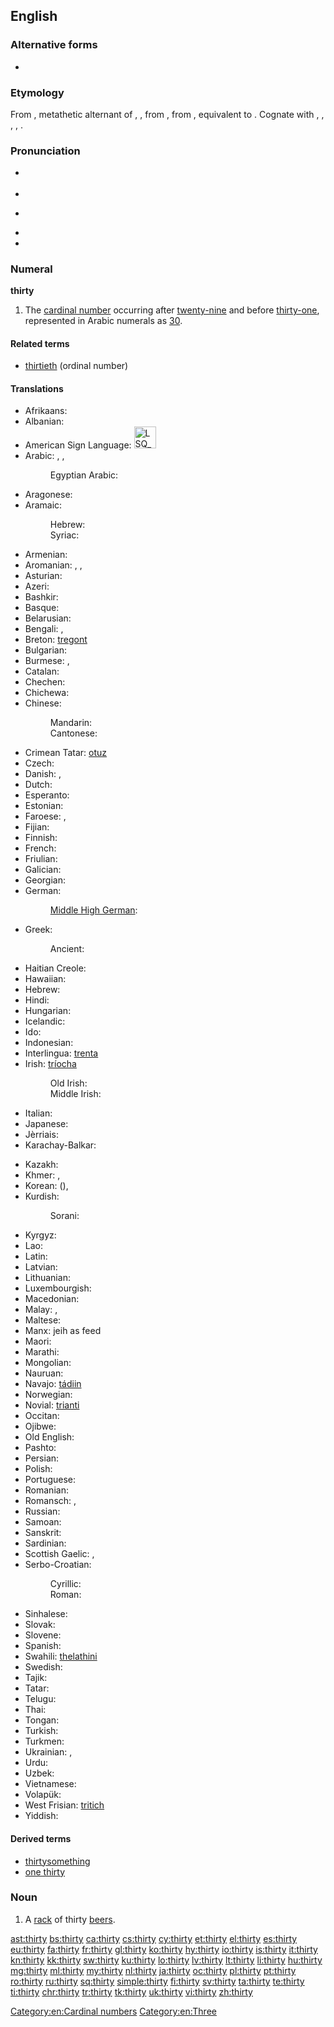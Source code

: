 ==English==

===Alternative forms===
* {{l/en|threety}}

===Etymology===
From {{etyl|enm|en}} {{term|thirty|lang=enm}}, metathetic alternant of {{etyl|enm|en}} {{term|thritti|lang=enm}}, {{term|þrittiȝ|lang=enm}}, from {{etyl|ang|en}} {{term/t|ang|sc=Latinx|þritiġ||thirty}}, from {{etyl|gem-pro|en}} {{term/t|gem-pro|*þrīz tigiwiz||thrity|lit=three tens}}, equivalent to {{suffix|three|ty|lang=en}}. Cognate with {{langname|sco}} {{term|therty|lang=sco}}, {{term|tretty||thirty|lang=sco}}, {{langname|fy}} {{term|tritich||thrity|lang=fy}}, {{langname|nl}} {{term|dertig||thrity|lang=nl}}, {{langname|de}} {{term|dreißig||thirty|lang=de}}.

===Pronunciation===
* {{a|UK}} {{IPA|/ˈθɜːti/}}
* {{audio|en-uk-thirty.ogg|Audio (UK)}}
* {{a|US}} {{IPA|/ˈθɜɹdi/|[ˈθɚɾi]}}
* {{audio|en-us-thirty.ogg|Audio (US)}}
* {{rhymes|ɜː(ɹ)ti}}

===Numeral===
'''thirty'''

# The [[cardinal number]] occurring after [[twenty-nine]] and before [[thirty-one]], represented in Arabic numerals as [[30]].

====Related terms====
* [[thirtieth]] (ordinal number)

====Translations====
{{trans-top|cardinal number}}
* Afrikaans: {{t|af|dertig}}
* Albanian: {{t|sq|tridhjetë}}
* American Sign Language: [[Image:LSQ 30.jpg|35px]]
* Arabic: {{t|ar|ثَلاثِينَ|tr=ṯalāṯīn}}, {{qualifier|only nominative, formal}} {{t|ar|ثَلاثُونَ|tr=ṯalāṯūn}}, {{qualifier|numeral}} {{t|ar|٣٠}}
*: Egyptian Arabic: {{t|arz|تلاتين|tr=talātīn}}
* Aragonese: {{t|an|trenta}}
* Aramaic:
*: Hebrew: {{t|arc|תלתין|tr=tlāthīn|c|sc=Hebr}}
*: Syriac: {{t|arc|ܬܠܬܝܢ|tr=tlāthīn|c|sc=Syrc}}
* Armenian: {{t+|hy|երեսուն}}
* Aromanian: {{t|rup|treidzãts}}, {{t|rup|treidzãtsi}}, {{t|rup|tridzãts}}
* Asturian: {{t+|ast|trenta}}
* Azeri: {{t+|az|otuz}}
* Bashkir: {{t|ba|утыҙ|sc=Cyrl}}
* Basque: {{t+|eu|hogeita hamar}}
* Belarusian: {{t|be|трыццаць|tr=trýccacʹ|sc=Cyrl}}
* Bengali: {{t|bn|ত্রিশ|tr=trish|sc=Beng}}, {{t|bn|তিরিশ|tr=tirish|sc=Beng}}
* Breton: [[tregont]]
* Bulgarian: {{t|bg|тридесет|tr=trídeset|sc=Cyrl}}
* Burmese: {{t|my|သုံးဆယ်|tr=thon:zè|sc=Mymr}}, {{qualifier|numeral}} {{t|my|၃၀|sc=Mymr}}
* Catalan: {{t+|ca|trenta}}
* Chechen: {{t|ce|ткъе итт|tr=tqe itt}}
* Chichewa: {{t|ny|makumi atatu}}
* Chinese:
*: Mandarin: {{t+|cmn|三十|tr=sānshí|sc=Hani}}
*: Cantonese: {{t|yue|卅|tr=sā<sup>1</sup>|sc=Hani}}
* Crimean Tatar: [[otuz#Crimean Tatar|otuz]]
* Czech: {{t+|cs|třicet}}
* Danish: {{t+|da|tredive}}, {{t|da|tredve}}
* Dutch: {{t+|nl|dertig|f}}
* Esperanto: {{t+|eo|tridek}}
* Estonian: {{t+|et|kolmkümmend}}
* Faroese: {{t|fo|tretivu}}, {{t|fo|tríati}}
* Fijian: {{t|fj|tolu saga vulu}}
* Finnish: {{t+|fi|kolmekymmentä}}
* French: {{t+|fr|trente|m}}
* Friulian: {{t|fur|trente}}
* Galician: {{t+|gl|trinta}}
* Georgian: {{t|ka|ოცდაათი}}
* German: {{t+|de|dreißig|f}}
*: [[Middle High German]]: {{t|gmh|drīȥic}}
* Greek: {{t+|el|τριάντα}}
*: Ancient: {{t|grc|τριάκοντα}}
* Haitian Creole: {{t|ht|trant}}
* Hawaiian: {{t|haw|kanakolu}}
* Hebrew: {{t|he|שְׁלוֹשִׁים|m|f|tr=shloshím}}
* Hindi: {{t+|hi|तीस|tr=tīs}}
* Hungarian: {{t+|hu|harminc}}
* Icelandic: {{t+|is|þrjátíu}}
* Ido: {{t+|io|triadek}}
* Indonesian: {{t|id|tiga puluh}}
* Interlingua: [[trenta]]
* Irish: [[tríocha]]
*: Old Irish: {{t|sga|trícho}}
*: Middle Irish: {{t|mga|trícha}}
* Italian: {{t+|it|trenta}}
* Japanese: {{t+|ja|三十|tr=さんじゅう, sanjū|sc=Jpan}}
* Jèrriais: {{t|roa-jer|trente}}
* Karachay-Balkar: {{t|krc|отуз|tr=otuz|sc=Cyrl}}
{{trans-mid}}
* Kazakh: {{t+|kk|отыз|tr=otız|sc=Cyrl}}
* Khmer: {{t+|km|សាមសិប|tr=saam səp|sc=Khmr}}, {{qualifier|numeral}} {{l|km|៣០}}
* Korean: {{t+|ko|삼십|tr=samsip|sc=Kore}} ({{t+|ko|三十|sc=Kore}}), {{t+|ko|서른|tr=seoreun|sc=Kore}}
* Kurdish:
*: Sorani: {{t+|ku|سی|sc=ku-Arab}}
* Kyrgyz: {{t|ky|отуз|tr=otuz|sc=Cyrl}}
* Lao: {{t|lo|ສາມສິບ|tr=săːm síp|sc=Laoo}}
* Latin: {{t|la|triginta|alt=trīgintaː}}
* Latvian: {{t+|lv|trīsdesmit}}
* Lithuanian: {{t+|lt|trisdešimt}}
* Luxembourgish: {{t|lb|drësseg}}
* Macedonian: {{t|mk|триесет|tr=tríeset}}
* Malay: {{t|ms|tiga puluh}}, {{t|ms|telu puluh}}
* Maltese: {{t|mt|tlettin}}
* Manx: jeih as feed
* Maori: {{t+|mi|toru tekau}}
* Marathi: {{t|mr|तीस|tr=tīsa|sc=Deva}}
* Mongolian: {{t|mn|гуч|tr=guč|sc=Cyrl}}
* Nauruan: {{t|na|ama}}
* Navajo: [[tádiin]]
* Norwegian: {{t|no|tredve}}
* Novial: [[trianti]]
* Occitan: {{t+|oc|trenta}}
* Ojibwe: {{t|oj|nisimidana}}
* Old English: {{t|ang|þrītiġ}}
* Pashto: {{t|ps|دیرش|tr=dērš|sc=ps-Arab}}
* Persian: {{t+|fa|سی|tr=si}}
* Polish: {{t+|pl|trzydzieści}}
* Portuguese: {{t+|pt|trinta}}
* Romanian: {{t+|ro|treizeci}}
* Romansch: {{t|rm|trenta}}, {{t|rm|trainta}}
* Russian: {{t+|ru|три́дцать}}
* Samoan: {{t|sm|tolugafulu}}
* Sanskrit: {{t|sa|त्रिंशत्|tr=triṁśat}}
* Sardinian: {{t|sc|trinta}}
* Scottish Gaelic: {{qualifier|old system}} {{t|gd|[[deug]] [[air fhichead]]}}, {{qualifier|new system}} {{t|gd|trìthead}}
* Serbo-Croatian:
*: Cyrillic: {{t|sh|тридесет}}
*: Roman: {{t|sh|trideset}}
* Sinhalese: {{t|si|තිහ|tr=thiha|sc=Sinh}}
* Slovak: {{t|sk|tridsať}}
* Slovene: {{t+|sl|trideset}}
* Spanish: {{t+|es|treinta}}
* Swahili: [[thelathini]]
* Swedish: {{t+|sv|trettio}}
* Tajik: {{t|tg|си|tr=si|sc=Cyrl}}
* Tatar: {{t+|tt|утыз|tr=utız|sc=Cyrl}}
* Telugu: {{t|te|ముప్ఫై|tr=mupphai}}
* Thai: {{t|th|สามสิบ|tr=săam sìp|sc=Thai}}
* Tongan: {{t|to|tolungofulu}}
* Turkish: {{t+|tr|otuz}}
* Turkmen: {{t+|tk|otuz}}
* Ukrainian: {{t+|uk|тридцять|tr=trýdcjatʹ|sc=Cyrl}}, {{t|uk|трийцять|tr=trýjcjatʹ|sc=Cyrl}}
* Urdu: {{t|ur|تیس|tr=tīs}}
* Uzbek: {{t|uz|o'ttiz}}
* Vietnamese: {{t|vi|ba mươi}}
* Volapük: {{t+|vo|kildeg}}
* West Frisian: [[tritich]]
* Yiddish: {{t|yi|דרייַסיק|tr=draysik}}
{{trans-bottom}}

====Derived terms====
* [[thirtysomething]]
* [[one thirty]]

===Noun===
{{en-noun|thirties}}

# {{context|slang|lang=en}} A [[rack]] of thirty [[beer]]s.

[[Category:en:Cardinal numbers]]
[[Category:en:Three]]

[[ast:thirty]]
[[bs:thirty]]
[[ca:thirty]]
[[cs:thirty]]
[[cy:thirty]]
[[et:thirty]]
[[el:thirty]]
[[es:thirty]]
[[eu:thirty]]
[[fa:thirty]]
[[fr:thirty]]
[[gl:thirty]]
[[ko:thirty]]
[[hy:thirty]]
[[io:thirty]]
[[is:thirty]]
[[it:thirty]]
[[kn:thirty]]
[[kk:thirty]]
[[sw:thirty]]
[[ku:thirty]]
[[lo:thirty]]
[[lv:thirty]]
[[lt:thirty]]
[[li:thirty]]
[[hu:thirty]]
[[mg:thirty]]
[[ml:thirty]]
[[my:thirty]]
[[nl:thirty]]
[[ja:thirty]]
[[oc:thirty]]
[[pl:thirty]]
[[pt:thirty]]
[[ro:thirty]]
[[ru:thirty]]
[[sq:thirty]]
[[simple:thirty]]
[[fi:thirty]]
[[sv:thirty]]
[[ta:thirty]]
[[te:thirty]]
[[ti:thirty]]
[[chr:thirty]]
[[tr:thirty]]
[[tk:thirty]]
[[uk:thirty]]
[[vi:thirty]]
[[zh:thirty]]